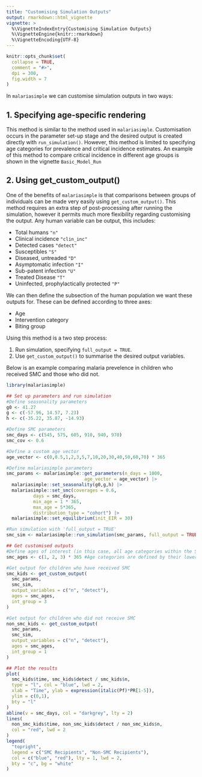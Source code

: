 ```yaml
---
title: "Customising Simulation Outputs"
output: rmarkdown::html_vignette
vignette: >
  %\VignetteIndexEntry{Customising Simulation Outputs}
  %\VignetteEngine{knitr::rmarkdown}
  %\VignetteEncoding{UTF-8}
---
```


```r
knitr::opts_chunk$set(
  collapse = TRUE,
  comment = "#>",
  dpi = 300,
  fig.width = 7
)
```

In `malariasimple` we can customise simulation outputs in two ways:

## 1. Specifying age-specific rendering

This method is similar to the method used in `malariasimple`. Customisation occurs in the parameter set-up stage and the desired output is created directly with `run_simulation()`. However, this method is limited to specifying age categories for prevalence and critical incidence estimates. An example of this method to compare critical incidence in different age groups is shown in the vignette `Basic_Model_Run`

## 2. Using get_custom_output()

One of the benefits of `malariasimple` is that comparisons between groups of individuals can be made very easily using `get_custom_output()`. This method requires an extra step of post-processing after running the simulation, however it permits much more flexibility regarding customising the output. Any human variable can be output, this includes:

-   Total humans `"n"`
-   Clinical incidence `"clin_inc"`
-   Detected cases `"detect"`
-   Susceptibles `"S"`
-   Diseased, untreaded `"D"`
-   Asymptomatic infection `"I"`
-   Sub-patent infection `"U"`
-   Treated Disease `"T"`
-   Uninfected, prophylactically protected `"P"`

We can then define the subsection of the human population we want these outputs for. These can be defined according to three axes:

-   Age
-   Intervention category
-   Biting group

Using this method is a two step process:

1.  Run simulation, specifying `full_output = TRUE`.
2.  Use `get_custom_output()` to summarise the desired output variables.

Below is an example comparing malaria prevelence in children who received SMC and those who did not.

```r
library(malariasimple)

## Set up parameters and run simulation
#Define seasonality parameters
g0 <- 41.27
g <- c(-57.96, 14.57, 7.23)
h <- c(-35.22, 35.87, -14.93)

#Define SMC parameters
smc_days <- c(545, 575, 605, 910, 940, 970)
smc_cov <- 0.6

#Define a custom age vector
age_vector <- c(0,0.5,1,2,3,5,7,10,20,30,40,50,60,70) * 365

#Define malariasimple parameters
smc_params <- malariasimple::get_parameters(n_days = 1000,
                             age_vector = age_vector) |>
  malariasimple::set_seasonality(g0,g,h) |>
  malariasimple::set_smc(coverages = 0.6,
          days = smc_days,
          min_age = 1 * 365,
          max_age = 5*365,
          distribution_type = "cohort") |>
  malariasimple::set_equilibrium(init_EIR = 30)

#Run simulation with 'full_output = TRUE'
smc_sim <- malariasimple::run_simulation(smc_params, full_output = TRUE) |> as.data.frame()

## Get customised outputs
#Define ages of interest (in this case, all age categories within the SMC age boundaries)
smc_ages <- c(1, 2, 3) * 365 #Age categories are defined by their lower bound

#Get output for children who have received SMC
smc_kids <- get_custom_output(
  smc_params,
  smc_sim,
  output_variables = c("n", "detect"),
  ages = smc_ages,
  int_group = 3
)

#Get output for children who did not receive SMC
non_smc_kids <- get_custom_output(
  smc_params,
  smc_sim,
  output_variables = c("n", "detect"),
  ages = smc_ages,
  int_group = 1
)

## Plot the results
plot(
  smc_kids$time, smc_kids$detect / smc_kids$n,
  type = "l", col = "blue", lwd = 2,
  xlab = "Time", ylab = expression(italic(Pf)*PR[1-5]),
  ylim = c(0,1),
  bty = "l"
)
abline(v = smc_days, col = "darkgrey", lty = 2)
lines(
  non_smc_kids$time, non_smc_kids$detect / non_smc_kids$n,
  col = "red", lwd = 2
)
legend(
  "topright",
  legend = c("SMC Recipients", "Non-SMC Recipients"),
  col = c("blue", "red"), lty = 1, lwd = 2,
  bty = "c", bg = "white"
)
```
